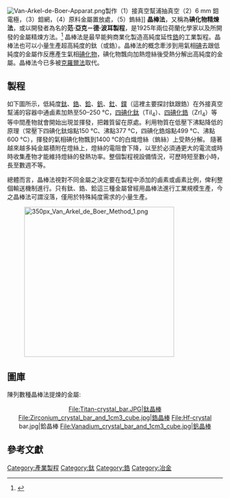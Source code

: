 [[File:Van-Arkel-de-Boer-Apparat.png|thumb]]製作（1）接真空幫浦抽真空（2）6 mm 鉬電極，（3）鉬網，（4）原料金屬置放處，（5）鎢絲]]
'''晶棒法'''，又稱為'''碘化物精煉法'''，或以開發者為名的'''范·亞克－德·波耳製程'''，是1925年兩位荷蘭化學家{{tsl|en|Anton Eduard van Arkel|安東·范·亞克}}以及{{tsl|en|Jan Hendrik de Boer|揚·德·波耳}}所開發的金屬精煉方法。<ref>{{cite journal | doi = 10.1002/zaac.19251480133 | title =  Darstellung von reinem Titanium-, Zirkonium-, Hafnium- und Thoriummetall | first = A. E. | last = van Arkel |author2=de Boer, J. H. | volume = 148 | issue = 1 | pages =345–350 | year = 1925 | journal = Zeitschrift für anorganische und allgemeine Chemie | language = de}}</ref> 晶棒法是最早能夠商業化製造高純度延性[[鋯|鋯]]的工業製程。晶棒法也可以小量生產超高純度的鈦（或鋯）。晶棒法的概念牽涉到用氣相[[碘|碘]]去跟低純度的金屬作反應產生氣相[[碘化物|碘化物]]，碘化物飄向加熱燈絲後受熱分解出高純度的金屬。晶棒法今已多被[[克羅爾法|克羅爾法]]取代。

==製程==
如下圖所示，低純度[[鈦|鈦]]、[[鋯|鋯]]、[[鉿|鉿]]、[[釩|釩]]、[[釷|釷]]、[[鏷|鏷]]（這裡主要探討鈦跟鋯）在外接真空幫浦的容器中通鹵素加熱至50–250 °C，[[四碘化鈦|四碘化鈦]]（TiI<sub>4</sub>）、[[四碘化鋯|四碘化鋯]]（ZrI<sub>4</sub>）等等中間產物就會開始出現並揮發，把雜質留在原處。利用物質在低壓下沸點降低的原理（常壓下四碘化鈦熔點150 °C、沸點377 °C，四碘化鋯熔點499 °C、沸點600 °C），揮發的氣相碘化物飄到1400 °C的白熾燈絲（鎢絲）上受熱分解。 隨著越來越多純金屬積附在燈絲上，燈絲的電阻會下降，以至於必須通更大的電流或時時收集產物才能維持燈絲的發熱功率。整個製程視設備情況，可歷時短至數小時，長至數週不等。

總體而言，晶棒法視對不同金屬之{{tsl|en|Reactivity (chemistry)|反應性}}決定要在製程中添加的鹵素或鹵素比例，俾利整個輸送機制進行。只有鈦、鋯、鉿這三種金屬曾經用晶棒法進行工業規模生產，今之晶棒法可謂沒落，僅用於特殊純度需求的小量生產。

:[[File:350px_Van_Arkel_de_Boer_Method_1.png|350px]]{{clear|left}}

==圖庫==
陳列數種晶棒法提煉的金屬:

<div align="center">
<gallery>
File:Titan-crystal_bar.JPG|鈦晶棒
File:Zirconium_crystal_bar_and_1cm3_cube.jpg|鋯晶棒
File:Hf-crystal bar.jpg|鉿晶棒
File:Vanadium_crystal_bar_and_1cm3_cube.jpg|釩晶棒
</gallery>
</div>

==參考文獻==
{{Reflist}}

<!-- Categories -->
[[Category:產業製程|Category:產業製程]]
[[Category:鈦|Category:鈦]]
[[Category:鋯|Category:鋯]]
[[Category:冶金|Category:冶金]]